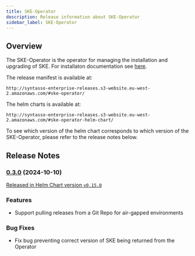 ```yaml
---
title: SKE-Operator
description: Release information about SKE-Operator
sidebar_label: SKE-Operator
---
```


## Overview

The SKE-Operator is the operator for managing the installation and upgrading of
SKE. For installaton documentation see [here](/ske/kratix/intro).

The release manifest is available at:

```
http://syntasso-enterprise-releases.s3-website.eu-west-2.amazonaws.com/#ske-operator/
```

The helm charts is available at:

```
http://syntasso-enterprise-releases.s3-website.eu-west-2.amazonaws.com/#ske-operator-helm-chart/
```

To see which version of the helm chart corresponds to which version of the
SKE-Operator, please refer to the release notes below.

## Release Notes

### [0.3.0](http://syntasso-enterprise-releases.s3-website.eu-west-2.amazonaws.com/#ske-operator/v0.3.0/) (2024-10-10)

[Released in Helm Chart version `v0.15.0`](http://syntasso-enterprise-releases.s3-website.eu-west-2.amazonaws.com/#ske-operator-helm-chart/0.15.0/)

### Features

* Support pulling releases from a Git Repo for air-gapped environments


### Bug Fixes

* Fix bug preventing correct version of SKE being returned from the Operator
